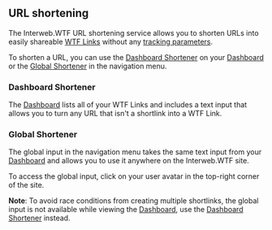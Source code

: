 ## URL shortening

The Interweb.WTF URL shortening service allows you to shorten URLs into easily shareable [WTF Links](/docs/concepts/wtf-links) without any [tracking parameters](/docs/concepts/tracking).

To shorten a URL, you can use the [Dashboard Shortener](#dashboard-shortener) on your [Dashboard](/dashboard) or the [Global Shortener](#global-shortener) in the navigation menu.

### Dashboard Shortener

The [Dashboard](/dashboard) lists all of your WTF Links and includes a text input that allows you to turn any URL that isn't a shortlink into a WTF Link.

### Global Shortener

The global input in the navigation menu takes the same text input from your [Dashboard](/dashboard) and allows you to use it anywhere on the Interweb.WTF site.

To access the global input, click on your user avatar in the top-right corner of the site.

**Note**: To avoid race conditions from creating multiple shortlinks, the global input is not available while viewing the [Dashboard](/dashboard), use the [Dashboard Shortener](#dashboard-shortener) instead.
